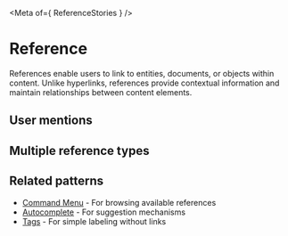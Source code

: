 
<Meta of={ ReferenceStories } />

# Reference

References enable users to link to entities, documents, or objects within content. Unlike hyperlinks, references provide contextual information and maintain relationships between content elements.

## User mentions

<Story of={ReferenceStories.Basic} />

## Multiple reference types

<Story of={ReferenceStories.Reference} />

## Related patterns

- [Command Menu](../../components/command-menu--docs) - For browsing available references
- [Autocomplete](../../patterns/autocomplete--docs) - For suggestion mechanisms
- [Tags](../../primitives/tag--docs) - For simple labeling without links